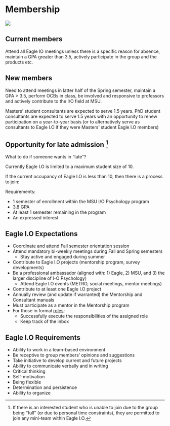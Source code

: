 # Membership {#duties}

![](images/duty.jpg)

## Current members

Attend all Eagle IO meetings unless there is a specific reason for absence, maintain a GPA greater than 3.5, actively participate in the group and the products etc. 

## New members

Need to attend meetings in latter half of the Spring semester, maintain a GPA > 3.5, perform OCBs in class, be involved and responsive to professors  and actively contribute to the I/O field at MSU.

Masters' student consultants are expected to serve 1.5 years. PhD student consultants are expected to serve 1.5 years with an opportunity to renew participation on a year-to-year basis (or to alternatively serve as consultants to Eagle I.O if they were Masters' student Eagle I.O members) 

## Opportunity for late admission [^1]

What to do if someone wants in "late"?

Currently Eagle I.O is limited to a maximum student size of 10.

If the current occupancy of Eagle I.O is less than 10, then there is a process to join:

Requirements:  

* 1 semester of enrollment within the MSU I/O Psychology program
* 3.8 GPA
* At least 1 semester remaining in the program
* An expressed interest

## Eagle I.O Expectations 
+ Coordinate and attend Fall semester orientation session 
+ Attend mandatory bi-weekly meetings during Fall and Spring semesters
    + Stay active and engaged during summer
+ Contribute to Eagle I.O projects (mentorship program, survey developments)
+ Be a professional ambassador (aligned with: 1) Eagle, 2) MSU, and 3) the larger discipline of I-O Psychology)
    + Attend Eagle I.O events (METRO, social meetings, mentor meetings)
+ Contribute to at least one Eagle I.O project
+ Annually review (and update if warranted) the Mentorship and Consultant manuals
+ Must participate as a mentor in the Mentorship program
+ For those in formal [roles](#roles):
    + Successfully execute the responsibilities of the assigned role
    + Keep track of the inbox 

## Eagle I.O Requirements 
+ Ability to work in a team-based environment 
+ Be receptive to group members' opinions and suggestions
+ Take initiative to develop current and future projects
+ Ability to communicate verbally and in writing
+ Critical thinking
+ Self-motivation
+ Being flexible
+ Determination and persistence
+ Ability to organize



[^1]: If there is an interested student who is unable to join due to the group being "full" (or due to personal time constraints), they are permitted to join any mini-team within Eagle I.O.